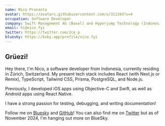 ```yaml
---
name: Nico Prananta
avatar: https://avatars.githubusercontent.com/u/311343?v=4
occupation: Software Developer
company: Swift Management AG (Basel) and Hyperjump Technology (Indonesia)
email: hi@nico.fyi
twitter: https://twitter.com/2co_p
bluesky: https://bsky.app/profile/nico.fyi
---
```


## Grüezi!

Hey there, I'm Nico, a software developer from Indonesia, currently residing in Zürich, Switzerland. My present tech stack includes React (with Next.js or Remix), TypeScript, Tailwind CSS, Prisma, PostgreSQL, and Node.js.

Previously, I developed iOS apps using Objective-C and Swift, as well as Android apps using React Native.

I have a strong passion for testing, debugging, and writing documentation!

Follow me on [Bluesky](https://bsky.app/profile/nico.fyi) and [GitHub](https://github.com/nicnocquee)! You can also find me on [Twitter](https://twitter.com/2co_p) but as of November 2024, I'm hanging out more on BlueSky.
